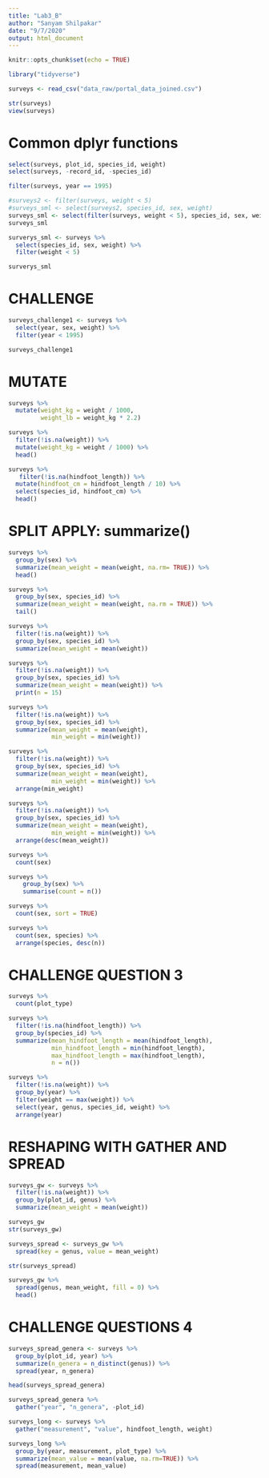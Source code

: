 ```yaml
---
title: "Lab3_B"
author: "Sanyam Shilpakar"
date: "9/7/2020"
output: html_document
---
```


```r
knitr::opts_chunk$set(echo = TRUE)
```

```r
library("tidyverse")
```

```r
surveys <- read_csv("data_raw/portal_data_joined.csv")
```

```r
str(surveys)
view(surveys)
```

# Common dplyr functions
```r
select(surveys, plot_id, species_id, weight)
select(surveys, -record_id, -species_id)
```

```r
filter(surveys, year == 1995)
```

```r
#surveys2 <- filter(surveys, weight < 5)
#surveys_sml <- select(surveys2, species_id, sex, weight)
surveys_sml <- select(filter(surveys, weight < 5), species_id, sex, weight)
surveys_sml

```

```r
surverys_sml <- surveys %>%
  select(species_id, sex, weight) %>%
  filter(weight < 5)

surverys_sml
```
# CHALLENGE
```r
surveys_challenge1 <- surveys %>%
  select(year, sex, weight) %>%
  filter(year < 1995)

surveys_challenge1
```

# MUTATE
```r
surveys %>%
  mutate(weight_kg = weight / 1000,
         weight_lb = weight_kg * 2.2)
```

```r
surveys %>%
  filter(!is.na(weight)) %>%
  mutate(weight_kg = weight / 1000) %>%
  head()
```

```r
surveys %>%
   filter(!is.na(hindfoot_length)) %>%
  mutate(hindfoot_cm = hindfoot_length / 10) %>%
  select(species_id, hindfoot_cm) %>%
  head()
```

# SPLIT APPLY: summarize()
```r
surveys %>% 
  group_by(sex) %>%
  summarize(mean_weight = mean(weight, na.rm= TRUE)) %>%
  head()

```

```r
surveys %>%
  group_by(sex, species_id) %>%
  summarize(mean_weight = mean(weight, na.rm = TRUE)) %>%
  tail()
```

```r
surveys %>%
  filter(!is.na(weight)) %>%
  group_by(sex, species_id) %>%
  summarize(mean_weight = mean(weight)) 

```

```r
surveys %>%
  filter(!is.na(weight)) %>%
  group_by(sex, species_id) %>%
  summarize(mean_weight = mean(weight)) %>%
  print(n = 15)
```

```r
surveys %>%
  filter(!is.na(weight)) %>%
  group_by(sex, species_id) %>%
  summarize(mean_weight = mean(weight),
            min_weight = min(weight))
```

```r
surveys %>%
  filter(!is.na(weight)) %>%
  group_by(sex, species_id) %>%
  summarize(mean_weight = mean(weight),
            min_weight = min(weight)) %>%
  arrange(min_weight)
```

```r
surveys %>%
  filter(!is.na(weight)) %>%
  group_by(sex, species_id) %>%
  summarize(mean_weight = mean(weight),
            min_weight = min(weight)) %>%
  arrange(desc(mean_weight))
```

```r
surveys %>%
  count(sex)
```

```r
surveys %>%
    group_by(sex) %>%
    summarise(count = n())
```

```r
surveys %>%
  count(sex, sort = TRUE)
```

```r
surveys %>%
  count(sex, species) %>%
  arrange(species, desc(n))
```

# CHALLENGE QUESTION 3
```r
surveys %>%
  count(plot_type)
```

```r
surveys %>%
  filter(!is.na(hindfoot_length)) %>%
  group_by(species_id) %>%
  summarize(mean_hindfoot_length = mean(hindfoot_length),
            min_hindfoot_length = min(hindfoot_length), 
            max_hindfoot_length = max(hindfoot_length),
            n = n()) 
```

```r
surveys %>%
  filter(!is.na(weight)) %>%
  group_by(year) %>%
  filter(weight == max(weight)) %>%
  select(year, genus, species_id, weight) %>%
  arrange(year)
```

# RESHAPING WITH GATHER AND SPREAD
```r
surveys_gw <- surveys %>%
  filter(!is.na(weight)) %>%
  group_by(plot_id, genus) %>%
  summarize(mean_weight = mean(weight))

surveys_gw
str(surveys_gw)
```

```r
surveys_spread <- surveys_gw %>%
  spread(key = genus, value = mean_weight)

str(surveys_spread)
```

```r
surveys_gw %>%
  spread(genus, mean_weight, fill = 0) %>%
  head()
```

# CHALLENGE QUESTIONS 4
```r
surveys_spread_genera <- surveys %>%
  group_by(plot_id, year) %>%
  summarize(n_genera = n_distinct(genus)) %>%
  spread(year, n_genera)

head(surveys_spread_genera)
```

```r
surveys_spread_genera %>%
  gather("year", "n_genera", -plot_id)
```

```r


surveys_long <- surveys %>%
  gather("measurement", "value", hindfoot_length, weight)
```

```r
surveys_long %>%
  group_by(year, measurement, plot_type) %>%
  summarize(mean_value = mean(value, na.rm=TRUE)) %>%
  spread(measurement, mean_value)
```

